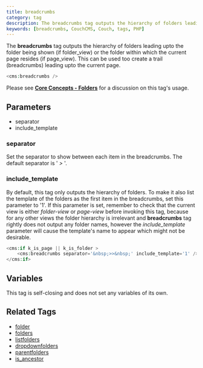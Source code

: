 ```yaml
---
title: breadcrumbs
category: tag
description: The breadcrumbs tag outputs the hierarchy of folders leading up to the current page or folder.
keywords: [breadcrumbs, CouchCMS, Couch, tags, PHP]
---
```


The **breadcrumbs** tag outputs the hierarchy of folders leading upto the folder being shown (if folder_view) or the folder within which the current page resides (if page_view). This can be used too create a trail (breadcrumbs) leading upto the current page.

```php
<cms:breadcrumbs />
```

Please see [**Core Concepts - Folders**](../../concepts/folders.html) for a discussion on this tag's usage.

## Parameters

*   separator
*   include_template

### separator

Set the separator to show between each item in the breadcrumbs. The default separator is '_&nbsp;&gt;&nbsp;_'.

### include_template

By default, this tag only outputs the hierarchy of folders. To make it also list the template of the folders as the first item in the breadcrumbs, set this parameter to '1'.
If this parameter is set, remember to check that the current view is either _folder-view_ or _page-view_ before invoking this tag, because for any other views the folder hierarchy is irrelevant and **breadcrumbs** tag rightly does not output any folder names, however the *include_template* parameter will cause the template's name to appear which might not be desirable.

```php
<cms:if k_is_page || k_is_folder >
    <cms:breadcrumbs separator='&nbsp;>>&nbsp;' include_template='1' />
</cms:if>
```

## Variables

This tag is self-closing and does not set any variables of its own.

## Related Tags

*   [folder](../folder.html)
*   [folders](../folders.html)
*   [listfolders](../listfolders.html)
*   [dropdownfolders](../dropdownfolders.html)
*   [parentfolders](../parentfolders.html)
*   [is_ancestor](../is_ancestor.html)